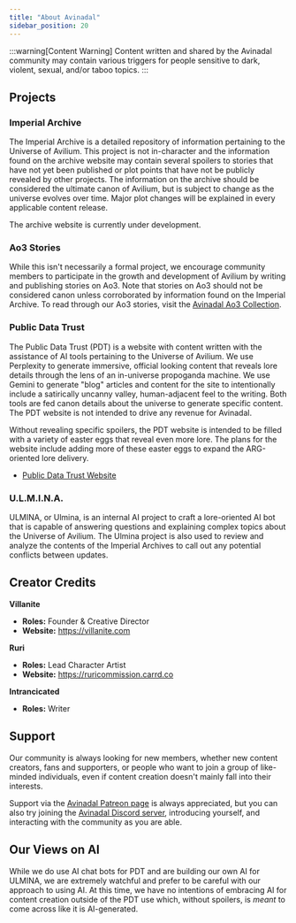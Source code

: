 ```yaml
---
title: "About Avinadal"
sidebar_position: 20
---
```

:::warning[Content Warning]
Content written and shared by the Avinadal community may contain various triggers for people sensitive to dark, violent, sexual, and/or taboo topics.
:::
## Projects
### Imperial Archive
The Imperial Archive is a detailed repository of information pertaining to the Universe of Avilium. This project is not in-character and the information found on the archive website may contain several spoilers to stories that have not yet been published or plot points that have not be publicly revealed by other projects. The information on the archive should be considered the ultimate canon of Avilium, but is subject to change as the universe evolves over time. Major plot changes will be explained in every applicable content release.

The archive website is currently under development.

### Ao3 Stories
While this isn't necessarily a formal project, we encourage community members to participate in the growth and development of Avilium by writing and publishing stories on Ao3. Note that stories on Ao3 should not be considered canon unless corroborated by information found on the Imperial Archive. To read through our Ao3 stories, visit the [Avinadal Ao3 Collection](https://archiveofourown.org/collections/avilium).

### Public Data Trust
The Public Data Trust (PDT) is a website with content written with the assistance of AI tools pertaining to the Universe of Avilium. We use Perplexity to generate immersive, official looking content that reveals lore details through the lens of an in-universe propoganda machine. We use Gemini to generate "blog" articles and content for the site to intentionally include a satirically uncanny valley, human-adjacent feel to the writing. Both tools are fed canon details about the universe to generate specific content. The PDT website is not intended to drive any revenue for Avinadal. 

Without revealing specific spoilers, the PDT website is intended to be filled with a variety of easter eggs that reveal even more lore. The plans for the website include adding more of these easter eggs to expand the ARG-oriented lore delivery.

- [Public Data Trust Website](https://publicdatatrust.com)

### U.L.M.I.N.A.
ULMINA, or Ulmina, is an internal AI project to craft a lore-oriented AI bot that is capable of answering questions and explaining complex topics about the Universe of Avilium. The Ulmina project is also used to review and analyze the contents of the Imperial Archives to call out any potential conflicts between updates.

## Creator Credits
**Villanite**
- **Roles:** Founder & Creative Director
- **Website:** https://villanite.com

**Ruri**
- **Roles:** Lead Character Artist  
- **Website:** https://ruricommission.carrd.co

**Intrancicated**
- **Roles:** Writer

## Support
Our community is always looking for new members, whether new content creators, fans and supporters, or people who want to join a group of like-minded individuals, even if content creation doesn't mainly fall into their interests.

Support via the [Avinadal Patreon page](https://www.patreon.com/c/Avinadal) is always appreciated, but you can also try joining the [Avinadal Discord server](https://discord.gg/avinadal), introducing yourself, and interacting with the community as you are able.

## Our Views on AI
While we do use AI chat bots for PDT and are building our own AI for ULMINA, we are extremely watchful and prefer to be careful with our approach to using AI. At this time, we have no intentions of embracing AI for content creation outside of the PDT use which, without spoilers, is *meant* to come across like it is AI-generated.